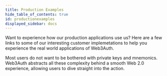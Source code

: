 ```yaml
---
title: Production Examples
hide_table_of_contents: true
id: productionexamples
displayed_sidebar: docs
---
```



Want to experience how our production applications use us? Here are a few links to some of our interesting customer implemetations to help you
experience the real world applications of Web3Auth.

Most users do not want to be bothered with private keys and mnemonics. Web3Auth abstracts all these complexity behind a smooth Web 2.0 experience,
allowing users to dive straight into the action.

<UsecaseCards />
